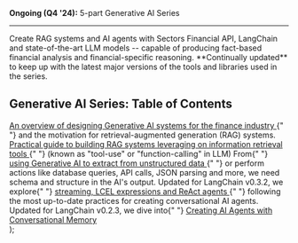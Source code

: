 

<div>
    <Card
      horizontal
      title="Generative AI series"
      icon="microchip-ai"
      href="../recipes/generative-ai-python/01-background"
    >
      <span>
      <b>Ongoing (Q4 '24):</b> <Icon icon="sparkles" iconType="solid"/> 5-part
      Generative AI Series
      </span>
      <hr className="my-4"/>
      Create RAG systems and AI agents with Sectors
      Financial API, LangChain and state-of-the-art LLM models -- capable of
      producing fact-based financial analysis and financial-specific reasoning.
      **Continually updated** to keep up with the latest major versions of the
      tools and libraries used in the series.
    </Card>
    <h2>Generative AI Series: Table of Contents</h2>
    <Accordion title="Table of Content" defaultOpen="true">
    <Steps titleSize="h3">
      <Step 
        title="Generative AI for Finance"
        icon={step === 1 ? "chevron-right" : 1}
        iconType="solid"
      >
        <a href="/recipes/generative-ai-python/01-background">
          An overview of designing Generative AI systems for the finance
          industry
        </a>{" "}
        and the motivation for retrieval-augmented generation (RAG) systems.
      </Step>
      <Step
        title="Tool-Use Retrieval Augmented Generation (RAG)"
        icon={step === 2 ? "chevron-right" : 2}
        iconType="solid"
      >
        <a href="/recipes/generative-ai-python/02-tool-use">
          Practical guide to building RAG systems leveraging on information
          retrieval tools
        </a>{" "}
        (known as "tool-use" or "function-calling" in LLM)
      </Step>
      <Step 
        title="Structured Output from AIs"
        icon={step === 3 ? "chevron-right" : 3}
        iconType="solid"      
      >
        From{" "}
        <a href="/recipes/generative-ai-python/03-structured-output">
          using Generative AI to extract from unstructured data
        </a>{" "}
        or perform actions like database queries, API calls, JSON parsing and
        more, we need schema and structure in the AI's output.
      </Step>
      <Step 
        title="Tool-use ReAct Agents w/ Streaming"
        icon={step === 4 ? "chevron-right" : 4}
        iconType="solid"
      >
        Updated for LangChain v0.3.2, we explore{" "}
        <a href="/recipes/generative-ai-python/04-conversational">
          streaming, LCEL expressions and ReAct agents
        </a>{" "}
        following the most up-to-date practices for creating conversational AI
        agents.
      </Step>
      <Step 
        title="Conversational Memory AI Agents"
        icon={step === 5 ? "chevron-right" : 5}
        iconType="solid"
      >
        Updated for LangChain v0.2.3, we dive into{" "}
        <a href="/recipes/generative-ai-python/05-memory-ai">
          Creating AI Agents with Conversational Memory
        </a>
      </Step>
    </Steps>
    </Accordion>
  </div>
);
